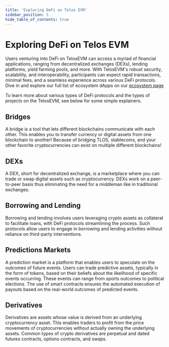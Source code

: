 ---
title: 'Exploring DeFi on Telos EVM'
sidebar_position: 5
hide_table_of_contents: true
---

# Exploring DeFi on Telos EVM

Users venturing into DeFi on TelosEVM can access a myriad of financial applications, ranging from decentralized exchanges (DEXs), lending platforms, yield farming pools, and more. With TelosEVM's robust security, scalability, and interoperability, participants can expect rapid transactions, minimal fees, and a seamless experience across various DeFi protocols.
Dive in and explore our full list of ecosystem dApps on our [ecosystem page](https://www.telos.net/ecosystem)  

To learn more about various types of DeFi protocols and the types of projects on the TelosEVM, see below for some simple explainers.

## Bridges 

A bridge is a tool that lets different blockchains communicate with each other.  This enables you to transfer currency or digital assets from one blockchain to another! Because of bridging TLOS, stablecoins, and your other favorite cryptocurrencies can exist on multiple different blockchains!

## DEXs

A DEX, short for decentralized exchange, is a marketplace where you can trade or swap digital assets such as cryptocurrency. DEXs work on a peer-to-peer basis thus eliminating the need for a middleman like in traditional exchanges. 

## Borrowing and Lending

Borrowing and lending involves users leveraging crypto assets as collateral to facilitate loans, with DeFi protocols streamlining the process. Such protocols allow users to engage in borrowing and lending activities without reliance on third-party interventions.

## Predictions Markets

A prediction market is a platform that enables users to speculate on the outcomes of future events. Users can trade predictive assets, typically in the form of tokens, based on their beliefs about the likelihood of specific events occurring. These events can range from sports outcomes to political elections. The use of smart contracts ensures the automated execution of payouts based on the real-world outcomes of predicted events.

## Derivatives

Derivatives are assets whose value is derived from an underlying cryptocurrency asset. This enables traders to profit from the price movements of cryptocurrencies without actually owning the underlying assets. Common types of crypto derivatives are perpetual and dated futures contracts, options contracts, and swaps.